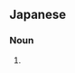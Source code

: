 ==Japanese==
{{ja-kanjitab|こ|いぬ|yomi=k}}

===Noun===
{{ja-noun|こいぬ}}

# {{alternative form of|子犬|lang=ja}}